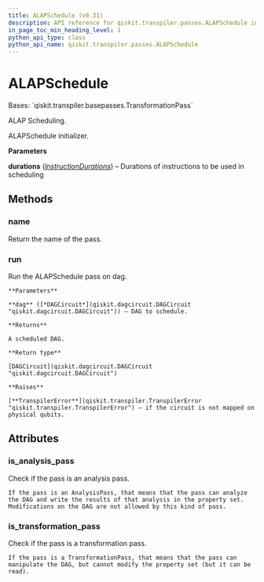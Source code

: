 ```yaml
---
title: ALAPSchedule (v0.31)
description: API reference for qiskit.transpiler.passes.ALAPSchedule in qiskit v0.31
in_page_toc_min_heading_level: 1
python_api_type: class
python_api_name: qiskit.transpiler.passes.ALAPSchedule
---
```


# ALAPSchedule

<Class id="qiskit.transpiler.passes.ALAPSchedule" isDedicatedPage={true} github="https://github.com/qiskit/qiskit/tree/stable/0.18/qiskit/transpiler/passes/scheduling/alap.py" signature="ALAPSchedule(*args, **kwargs)" modifiers="class">
  Bases: `qiskit.transpiler.basepasses.TransformationPass`

  ALAP Scheduling.

  ALAPSchedule initializer.

  **Parameters**

  **durations** ([*InstructionDurations*](qiskit.transpiler.InstructionDurations "qiskit.transpiler.InstructionDurations")) – Durations of instructions to be used in scheduling

  ## Methods

  <span id="qiskit-transpiler-passes-alapschedule-name" />

  ### name

  <Function id="qiskit.transpiler.passes.ALAPSchedule.name" signature="ALAPSchedule.name()">
    Return the name of the pass.
  </Function>

  <span id="qiskit-transpiler-passes-alapschedule-run" />

  ### run

  <Function id="qiskit.transpiler.passes.ALAPSchedule.run" signature="ALAPSchedule.run(dag)">
    Run the ALAPSchedule pass on dag.

    **Parameters**

    **dag** ([*DAGCircuit*](qiskit.dagcircuit.DAGCircuit "qiskit.dagcircuit.DAGCircuit")) – DAG to schedule.

    **Returns**

    A scheduled DAG.

    **Return type**

    [DAGCircuit](qiskit.dagcircuit.DAGCircuit "qiskit.dagcircuit.DAGCircuit")

    **Raises**

    [**TranspilerError**](qiskit.transpiler.TranspilerError "qiskit.transpiler.TranspilerError") – if the circuit is not mapped on physical qubits.
  </Function>

  ## Attributes

  ### is\_analysis\_pass

  <Attribute id="qiskit.transpiler.passes.ALAPSchedule.is_analysis_pass">
    Check if the pass is an analysis pass.

    If the pass is an AnalysisPass, that means that the pass can analyze the DAG and write the results of that analysis in the property set. Modifications on the DAG are not allowed by this kind of pass.
  </Attribute>

  ### is\_transformation\_pass

  <Attribute id="qiskit.transpiler.passes.ALAPSchedule.is_transformation_pass">
    Check if the pass is a transformation pass.

    If the pass is a TransformationPass, that means that the pass can manipulate the DAG, but cannot modify the property set (but it can be read).
  </Attribute>
</Class>

